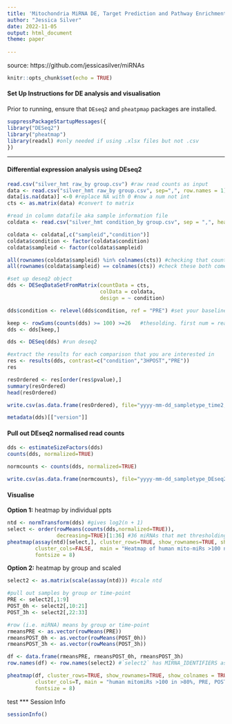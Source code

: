 ```yaml
---
title: 'Mitochondria MiRNA DE, Target Prediction and Pathway Enrichment Analyses'
author: "Jessica Silver"
date: 2022-11-05
output: html_document
theme: paper
  
---
```


source: https://github.com/jessicasilver/miRNAs

```r
knitr::opts_chunk$set(echo = TRUE)
```

#### Set Up Instructions for DE analysis and visualisation 

Prior to running, ensure that `DEseq2` and `pheatpmap` packages are installed. 

```r
suppressPackageStartupMessages({
library("DESeq2")
library("pheatmap")
library(readxl) #only needed if using .xlsx files but not .csv
})

```

***

#### Differential expression analysis using DEseq2 

```r
read.csv("silver_hmt raw_by group.csv") #raw read counts as input
data <- read.csv("silver_hmt raw_by group.csv", sep=",", row.names = 1) #keeps miR identifiers as rownames
data[is.na(data)] <-0 #replace NA with 0 #now a num not int
cts <- as.matrix(data) #convert to matrix

#read in column datafile aka sample information file
coldata <- read.csv("silver_hmt condition_by group.csv", sep = ",", header = TRUE) # do not incl row.names=1

coldata <- coldata[,c("sampleid","condition")]
coldata$condition <- factor(coldata$condition)
coldata$sampleid <- factor(coldata$sampleid)

all(rownames(coldata$sampleid) %in% colnames(cts)) #checking that count matrix and coldata are consistent in terms of sample order
all(rownames(coldata$sampleid) == colnames(cts)) #check these both come back as TRUE

#set up deseq2 object
dds <- DESeqDataSetFromMatrix(countData = cts,
                              colData = coldata,
                              design = ~ condition)

dds$condition <- relevel(dds$condition, ref = "PRE") #set your baseline. #hsa=PRE #rno=SED

keep <- rowSums(counts(dds) >= 100) >=26   #thesolding. first num = read counts, second num = x samples
dds <- dds[keep,]

dds <- DESeq(dds) #run deseq2

#extract the results for each comparison that you are interested in 
res <- results(dds, contrast=c("condition","3HPOST","PRE"))
res

resOrdered <- res[order(res$pvalue),]
summary(resOrdered)
head(resOrdered)

write.csv(as.data.frame(resOrdered), file="yyyy-mm-dd_sampletype_time2,time1_notes.csv")

metadata(dds)[["version"]]

```

#### Pull out DEseq2 normalised read counts

```r
dds <- estimateSizeFactors(dds)
counts(dds, normalized=TRUE)

normcounts <- counts(dds, normalized=TRUE)

write.csv(as.data.frame(normcounts), file="yyyy-mm-dd_sampletype_DEseq2normcounts.csv")
```

#### Visualise
**Option 1:** heatmap by individual ppts

```r
ntd <- normTransform(dds) #gives log2(n + 1)
select <- order(rowMeans(counts(dds,normalized=TRUE)),
                decreasing=TRUE)[1:36] #36 miRNAs that met thresholding criteria 
pheatmap(assay(ntd)[select,], cluster_rows=TRUE, show_rownames=TRUE, show_colnames = TRUE,
         cluster_cols=FALSE,  main = "Heatmap of human mito-miRs >100 norm >80% in response to acute exercise",
         fontsize = 8)
```

**Option 2:** heatmap by group and scaled

```r
select2 <- as.matrix(scale(assay(ntd))) #scale ntd

#pull out samples by group or time-point
PRE <- select2[,1:9]
POST_0h <- select2[,10:21]
POST_3h <- select2[,22:33]

#row (i.e. miRNA) means by group or time-point
rmeansPRE <- as.vector(rowMeans(PRE))
rmeansPOST_0h <- as.vector(rowMeans(POST_0h))
rmeansPOST_3h <- as.vector(rowMeans(POST_3h))

df <- data.frame(rmeansPRE, rmeansPOST_0h, rmeansPOST_3h) 
row.names(df) <- row.names(select2) #`select2` has MIRNA_IDENTIFIERS as row names. need row and col names for heatmap

pheatmap(df, cluster_rows=TRUE, show_rownames=TRUE, show_colnames = TRUE,
         cluster_cols=T, main = "human mitomiRs >100 in >80%, PRE, POST0h, POST3h_SCALED", angle_col = "45", cellheight=15, cellwidth = 20,
         fontsize = 8)
```
test
***
Session Info
```r
sessionInfo()
```

